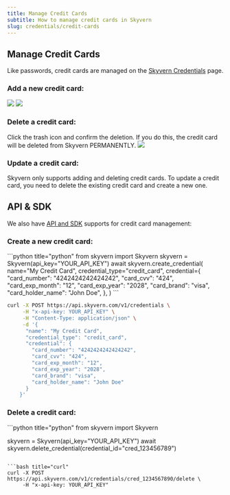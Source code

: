 ```yaml
---
title: Manage Credit Cards
subtitle: How to manage credit cards in Skyvern
slug: credentials/credit-cards
---
```


## Manage Credit Cards
Like passwords, credit cards are managed on the [Skyvern Credentials](https://app.skyvern.com/credentials) page.

### Add a new credit card:

<img src="../images/credential_management/add_credit_card.png" />

<img src="../images/credential_management/add_credit_card_detail.png" />

### Delete a credit card:

Click the trash icon and confirm the deletion. If you do this, the credit card will be deleted from Skyvern PERMANENTLY.
<img src="../images/credential_management/delete_credit_card.png" />

### Update a credit card:
<Warning>Skyvern only supports adding and deleting credit cards. To update a credit card, you need to delete the existing credit card and create a new one.</Warning>

## API & SDK
We also have [API and SDK](/api-reference/api-reference/credentials/create-credential) supports for credit card management:

### Create a new credit card:

<CodeBlocks>
```python title="python"
from skyvern import Skyvern
skyvern = Skyvern(api_key="YOUR_API_KEY")
await skyvern.create_credential(
    name="My Credit Card",
    credential_type="credit_card",
    credential={
        "card_number": "4242424242424242",
        "card_cvv": "424",
        "card_exp_month": "12",
        "card_exp_year": "2028",
        "card_brand": "visa",
        "card_holder_name": "John Doe",
    },
)
```

```bash title="curl"
curl -X POST https://api.skyvern.com/v1/credentials \
     -H "x-api-key: YOUR_API_KEY" \
     -H "Content-Type: application/json" \
     -d '{
      "name": "My Credit Card",
      "credential_type": "credit_card",
      "credential": {
        "card_number": "4242424242424242",
        "card_cvv": "424",
        "card_exp_month": "12",
        "card_exp_year": "2028",
        "card_brand": "visa",
        "card_holder_name": "John Doe"
      }
    }'
```
</CodeBlocks>

### Delete a credit card:

<CodeBlocks>
```python title="python"
from skyvern import Skyvern

skyvern = Skyvern(api_key="YOUR_API_KEY")
await skyvern.delete_credential(credential_id="cred_123456789")
```

```bash title="curl"
curl -X POST https://api.skyvern.com/v1/credentials/cred_1234567890/delete \
	 -H "x-api-key: YOUR_API_KEY"
```
</CodeBlocks>
